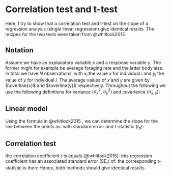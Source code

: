 # Correlation test and t-test
Here, I try to show that a correlation test and t-test on the slope of a regression analysis (single linear regression) give identical results. The recipes for the two tests were taken from @whitlock2015 .

## Notation
Assume we have an explanatory variable $x$ and a response variable $y$. The former might for example be average foraging rate and the latter body size. In total we have $N$ observations, with $x_i$ the value $x$ for individual $i$ and $y_i$ the value of $y$ for individual $i$. The average values of $x$ and $y$ are given by $\overline{x}$ and $\overline{y}$ respectively. Throughout the following we use the following definitions for variance ($\sigma_x^2$, $\sigma_y^2$) and covariance ($\sigma_{x,y}$):
\begin{align}
\sigma_x^2 &= \frac{\sum_{i=1}^N (x_i - \overline{x})^2}{N-1}\\
\sigma_y^2 &= \frac{\sum_{i=1}^N (y_i - \overline{y})^2}{N-1}\\
\sigma_{x,y} &= \frac{\sum_{i=1}^N (x_i - \overline{x})(y_i - \overline{y})}{N-1}\\
\end{align}



## Linear model
Using the formula in @whitlock2015 , we can determine the slope for the line between the points as:
\begin{equation}
b=\frac{\sum_{i=1}^N (x_i-\overline{x})(y_i-\overline{y})}{\sum_{i=1}^N (x_i - \overline{x})^2} = \frac{\sigma_{x,y}}{\sigma_x^2}
\end{equation}
with standard error:
\begin{align}
\text{SE}_b &= \sqrt{\frac{\sum_{i=1}^N (y_i-\overline{y})^2-b\sum_{i=1}^N (x_i-\overline{x})(y_i - \overline{y})}{(N-2)\sum_{i=1}^N (x_i-\overline{x})^2}}\\
&= \sqrt{\frac{\sigma_y^2-b\sigma_{x,y}}{(N-2)\sigma_x^2}}\\
&= \sqrt{\frac{\sigma_x^2\sigma_y^2-\sigma_{x,y}^2}{(N-2)\sigma_x^4}}\\
\end{align}
and t-statistic ($t_b$):
\begin{align}
t_b = \frac{b}{\text{SE}_b} &= \sqrt{\frac{\sigma_{x,y}^2}{\sigma_x^4}\frac{(N-2)\sigma_x^4}{\sigma_x^2\sigma_y^2-\sigma_{x,y}^2}}\\
&= \sqrt{\frac{(N-2)\sigma_{x,y}^2}{\sigma_x^2\sigma_y^2-\sigma_{x,y}^2}}
\end{align}


## Correlation test
the correlation coefficient $r$ is equals [@whitlock2015]:
\begin{equation}
r = \frac{\sum_{i=1}^N (x_i - \overline{x})(y_i - \overline{y})}{\sqrt{\sum_{i=1}^N (x_i - \overline{x})^2}\sqrt{\sum_{i=1}^N (y_i - \overline{y})^2}} = \frac{\sigma_{x,y}}{\sigma_x\sigma_y}
\end{equation}
this regression coefficient has an associated standard error ($\text{SE}_r$) of:
\begin{align}
\text{SE}_r &= \sqrt{\frac{1-r^2}{N-2}}\\
&= \sqrt{\frac{1-\frac{\sigma_{x,y}^2}{\sigma_x^2\sigma_y^2}}{N-2}}\\
&= \sqrt{\frac{\sigma_x^2\sigma_y^2-\sigma_{x,y}^2}{(N-2)\sigma_x^2\sigma_y^2}}\\
\end{align}
the corresponding t-statistic is then:
\begin{align}
t_r = \frac{r}{\text{SE_r}} &= \sqrt{\frac{\sigma_{x,y}^2}{\sigma_x^2\sigma_y^2}\frac{(N-2)\sigma_x^2\sigma_y^2}{\sigma_x^2\sigma_y^2-\sigma_{x,y}^2}} \\
&= \sqrt{\frac{(N-2)\sigma_{x,y}^2}{\sigma_x^2\sigma_y^2-\sigma_{x,y}^2}} \\
&= t_b
\end{align}
Hence, both methods should give identical results.